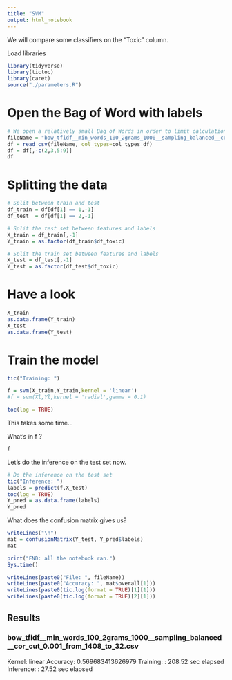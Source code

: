 ```yaml
---
title: "SVM"
output: html_notebook
---
```


We will compare some classifiers on the "Toxic" column.

Load libraries

```r
library(tidyverse)
library(tictoc)
library(caret)
source("./parameters.R")
```


# Open the Bag of Word with labels

```r
# We open a relatively small Bag of Words in order to limit calculation time
fileName = "bow_tfidf__min_words_100_2grams_1000__sampling_balanced__cor_cut_0.001_from_1408_to_32.csv"
df = read_csv(fileName, col_types=col_types_df)
df = df[,-c(2,3,5:9)]
df
```


# Splitting the data

```r
# Split between train and test
df_train = df[df[1] == 1,-1]
df_test  = df[df[1] == 2,-1]

# Split the test set between features and labels
X_train = df_train[,-1]
Y_train = as.factor(df_train$df_toxic)

# Split the train set between features and labels
X_test = df_test[,-1]
Y_test = as.factor(df_test$df_toxic)
```

# Have a look

```r
X_train
as.data.frame(Y_train) 
X_test
as.data.frame(Y_test)
```


# Train the model

```r
tic("Training: ")

f = svm(X_train,Y_train,kernel = 'linear')
#f = svm(Xl,Yl,kernel = 'radial',gamma = 0.1)

toc(log = TRUE)
```
This takes some time...

What's in f ?

```r
f
```


Let's do the inference on the test set now.

```r
# Do the inference on the test set
tic("Inference: ")
labels = predict(f,X_test)
toc(log = TRUE)
Y_pred = as.data.frame(labels)
Y_pred
```


What does the confusion matrix gives us?

```r
writeLines("\n")
mat = confusionMatrix(Y_test, Y_pred$labels)
mat
```

```r
print("END: all the notebook ran.")
Sys.time()

writeLines(paste0("File: ", fileName))
writeLines(paste0("Accuracy: ", mat$overall[1]))
writeLines(paste0(tic.log(format = TRUE)[1][1]))
writeLines(paste0(tic.log(format = TRUE)[2][1]))
```

## Results

### bow_tfidf__min_words_100_2grams_1000__sampling_balanced__cor_cut_0.001_from_1408_to_32.csv

Kernel: linear
Accuracy: 0.569683413626979
Training: : 208.52 sec elapsed
Inference: : 27.52 sec elapsed

